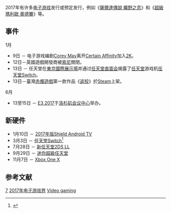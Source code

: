 {{NoteTA
| G1 = Games
}}

2017年有许多[[电子游戏|电子游戏]]发行或预定发行，例如《[[塞尔达传说_旷野之息|薩爾達傳說 曠野之息]]》和《[[超级马里奥_奥德赛|超級瑪利歐 奧德賽]]》等。

== 事件 ==

;1月
* 9日 － 电子游戏编剧[[Corey_May|Corey May]]离开[[Certain_Affinity|Certain Affinity]]加入[[2K_Games|2K]]。
*12日－英國遊戲開發商{{Internal link helper/en|Guerrilla Cambridge}}被[[索尼|索尼]]關閉。
* 13日 － 任天堂在[[東京國際展示場|東京國際展示場]]并通过[[任天堂直面会|任天堂直面会]]揭露了[[任天堂|任天堂]]游戏机[[任天堂Switch|任天堂Switch]]。
*13日－臺灣[[赤燭遊戲|赤燭遊戲]]第一款作品《[[返校|返校]]》於[[Steam|Steam]]上架。
;6月
* 13至15日 － [[E3电子娱乐展|E3 2017]]于[[洛杉矶会议中心|洛杉矶会议中心]]举办。

== 新硬件 ==

* 1月10日 － [[SHIELD_TV|2017年版Shield Android TV]]
* 3月3日 － [[任天堂Switch|任天堂Switch]]<ref name="Switch">{{cite web|first=Sam|last=Machkovech|url=http://arstechnica.com/gaming/2017/01/legend-of-zelda-breath-of-the-wild-will-launch-day-and-date-with-nintendo-switch/|title=Legend of Zelda: Breath of the Wild will launch day-and-date with Nintendo Switch|work=[[Ars_Technica|Ars Technica]]|publisher=[[Condé_Nast|Condé Nast]]|date=13 January 2017|accessdate=13 January 2017|archive-date=2017-01-13|archive-url=https://web.archive.org/web/20170113051635/http://arstechnica.com/gaming/2017/01/legend-of-zelda-breath-of-the-wild-will-launch-day-and-date-with-nintendo-switch/|dead-url=no}}</ref>
* 7月28日 － [[新任天堂2DS_LL|新任天堂2DS LL]]
* 9月29日 － [[迷你超級任天堂|迷你超級任天堂]]
* 11月7日 － [[Xbox_One_X|Xbox One X]]

== 参考文献 ==
{{reflist}}

{{电子游戏史}}

{{DEFAULTSORT:2017 In Video Gaming}}
[[Category:2010年代电子游戏界|7]]
[[Category:2017年电子游戏界|]]
[[Category:2017年|Video gaming]]
